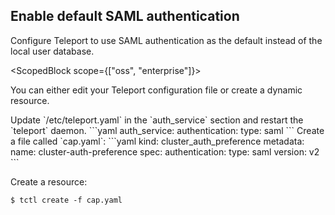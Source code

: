 ## Enable default SAML authentication

Configure Teleport to use SAML authentication as the default instead of the local
user database.

<ScopedBlock scope={["oss", "enterprise"]}>

You can either edit your Teleport configuration file or create a dynamic
resource.

</ScopedBlock> 

<Tabs>
  <TabItem label="Static Config (Self-Hosted)" scope={["oss", "enterprise"]}>
 Update `/etc/teleport.yaml` in the `auth_service` section and restart the `teleport` daemon.
  ```yaml
  auth_service:
    authentication:
      type: saml
  ```
  </TabItem>
  <TabItem scope={["cloud"]} label="Dynamic Resources (All Editions)">
  Create a file called `cap.yaml`:
  ```yaml
  kind: cluster_auth_preference
  metadata:
    name: cluster-auth-preference
  spec:
    authentication:
      type: saml
  version: v2
  ```

  Create a resource:

  ```code
  $ tctl create -f cap.yaml
  ```
  </TabItem>
</Tabs>
